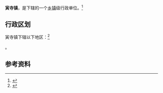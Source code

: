 {{中国乡级行政区|37/08/30/104/000}}

'''寅寺镇'''，是{{PRC admin/fullname|37/08/30/104/000|3}}下辖的一个[[乡镇|乡镇]]级行政单位。<ref>{{PRC admin/ref sgc|{{PRC admin/parent|37/08/30/104/000}}}}</ref>

== 行政区划 ==

寅寺镇下辖以下地区：<ref>{{PRC admin/ref sgc|37/08/30/104/000}}</ref>

{{PRC admin/children|37/08/30/104/000}}。

== 参考资料 ==

{{reflist}}

{{行政区划小作品}}
{{PRC admin/navcat|37/08/30/104/000}}
